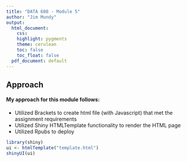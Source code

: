 ---
title: "DATA 608 - Module 5"
author: "Jim Mundy"
output:
  html_document:
    css:
    highlight: pygments
    theme: cerulean
    toc: false
    toc_float: false
  pdf_document: default
---
## Approach
#### My approach for this module follows:

* Utilized Brackets to create html file (with Javascript) that met the assignment requirements
* Utilized Shiny HTMLTemplate functionality to render the HTML page
* Utilized Rpubs to deploy 





```{r echo=FALSE}
library(shiny)
ui <- htmlTemplate("template.html")
shinyUI(ui)
```


